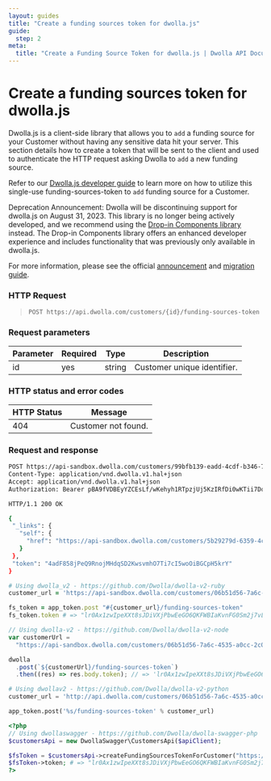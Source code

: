 ```yaml
---
layout: guides
title: "Create a funding sources token for dwolla.js"
guide:
  step: 2
meta:
  title: "Create a Funding Source Token for dwolla.js | Dwolla API Documentation"
---
```


# Create a funding sources token for dwolla.js

Dwolla.js is a client-side library that allows you to `add` a funding source for your Customer without having any sensitive data hit your server. This section details how to create a token that will be sent to the client and used to authenticate the HTTP request asking Dwolla to `add` a new funding source.

Refer to our [Dwolla.js developer guide](https://developers.dwolla.com/guides/dwolla-js/add-a-bank-account) to learn more on how to utilize this single-use funding-sources-token to `add` funding source for a Customer.

<AlertBar variation="announcement">
  Deprecation Announcement: Dwolla will be discontinuing support for dwolla.js on August 31, 2023. This library is no longer being actively developed, and we recommend using the <a href="/concepts/drop-in-components">Drop-in Components library</a> instead. The Drop-in Components library offers an enhanced developer experience and includes functionality that was previously only available in dwolla.js.

For more information, please see the official <a href="https://discuss.dwolla.com/t/may-2023-updates-retiring-dwolla-s-client-side-javascript-library-dwolla-js/8969">announcement</a> and <a href="https://discuss.dwolla.com/t/migration-guide-dwolla-js-to-dwolla-web-js/8968">migration guide</a>.

</AlertBar>

### HTTP Request

> `POST https://api.dwolla.com/customers/{id}/funding-sources-token`

### Request parameters

| Parameter | Required | Type   | Description                 |
| --------- | -------- | ------ | --------------------------- |
| id        | yes      | string | Customer unique identifier. |

### HTTP status and error codes

| HTTP Status | Message             |
| ----------- | ------------------- |
| 404         | Customer not found. |

### Request and response

```bash
POST https://api-sandbox.dwolla.com/customers/99bfb139-eadd-4cdf-b346-7504f0c16c60/funding-sources-token
Content-Type: application/vnd.dwolla.v1.hal+json
Accept: application/vnd.dwolla.v1.hal+json
Authorization: Bearer pBA9fVDBEyYZCEsLf/wKehyh1RTpzjUj5KzIRfDi0wKTii7DqY

HTTP/1.1 200 OK

{
 "_links": {
   "self": {
     "href": "https://api-sandbox.dwolla.com/customers/5b29279d-6359-4c87-a318-e09095532733/funding-sources-token"
   }
 },
 "token": "4adF858jPeQ9RnojMHdqSD2KwsvmhO7Ti7cI5woOiBGCpH5krY"
}
```

```ruby
# Using dwolla_v2 - https://github.com/Dwolla/dwolla-v2-ruby
customer_url = 'https://api-sandbox.dwolla.com/customers/06b51d56-7a6c-4535-a0cc-2c0106f56ba6'

fs_token = app_token.post "#{customer_url}/funding-sources-token"
fs_token.token # => "lr0Ax1zwIpeXXt8sJDiVXjPbwEeGO6QKFWBIaKvnFG0Sm2j7vL"
```

```javascript
// Using dwolla-v2 - https://github.com/Dwolla/dwolla-v2-node
var customerUrl =
  "https://api-sandbox.dwolla.com/customers/06b51d56-7a6c-4535-a0cc-2c0106f56ba6";

dwolla
  .post(`${customerUrl}/funding-sources-token`)
  .then((res) => res.body.token); // => 'lr0Ax1zwIpeXXt8sJDiVXjPbwEeGO6QKFWBIaKvnFG0Sm2j7vL'
```

```python
# Using dwollav2 - https://github.com/Dwolla/dwolla-v2-python
customer_url = 'http://api.dwolla.com/customers/06b51d56-7a6c-4535-a0cc-2c0106f56ba6'

app_token.post('%s/funding-sources-token' % customer_url)
```

```php
<?php
// Using dwollaswagger - https://github.com/Dwolla/dwolla-swagger-php
$customersApi = new DwollaSwagger\CustomersApi($apiClient);

$fsToken = $customersApi->createFundingSourcesTokenForCustomer("https://api-sandbox.dwolla.com/customers/06b51d56-7a6c-4535-a0cc-2c0106f56ba6");
$fsToken->token; # => "lr0Ax1zwIpeXXt8sJDiVXjPbwEeGO6QKFWBIaKvnFG0Sm2j7vL"
?>
```
